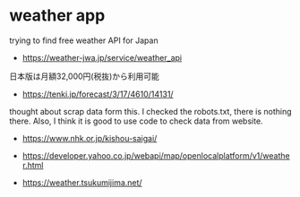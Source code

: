 # weather app

trying to find free weather API for Japan

- https://weather-jwa.jp/service/weather_api

日本版は月額32,000円(税抜)から利用可能
- https://tenki.jp/forecast/3/17/4610/14131/

thought about scrap data form this. I checked the robots.txt, there is nothing there. Also, I think it is good to use code to check data from website.

- https://www.nhk.or.jp/kishou-saigai/

- https://developer.yahoo.co.jp/webapi/map/openlocalplatform/v1/weather.html

- https://weather.tsukumijima.net/